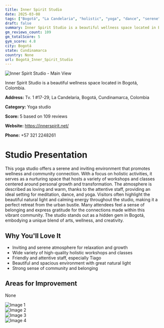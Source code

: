 ```yaml
---
title: Inner Spirit Studio
date: 2025-03-08
tags: ["Bogotá", "La Candelaria", "holistic", "yoga", "dance", "serene", "community-focused", "Bogotá"]  
draft: false
summary: Inner Spirit Studio is a beautiful wellness space located in Bogotá, Colombia.
gm_reviews_count: 109
gm_totalScore: 5
gym_score: 4.8
city: Bogotá
state: Cundinamarca
country: None
url: Bogotá_Inner_Spirit_Studio
---
```


<div className="aspect-[16/9] relative my-8">
  <img 
    src="https://lh3.googleusercontent.com/gps-cs-s/AB5caB9IuscouElxPcWCNvaJGlX1gcncKpT45JYwrrk8500mUFiSVptjt_rzZKFZ7w3xBqZG7ZHg1EpH7ykV0s7EQaDYaNsh2jfk9I5i3FfrUkHKSIeLtHFN1fcJFQmntiyP9baJc_0O=w1920-h1080-k-no"
    alt="Inner Spirit Studio - Main View"
    className="object-cover absolute inset-0 w-full h-full rounded-lg"
  />
</div>

Inner Spirit Studio is a beautiful wellness space located in Bogotá, Colombia.

**Address:** Tv. 1 #17-29, La Candelaria, Bogotá, Cundinamarca, Colombia

**Category:** Yoga studio

**Score:** 5 based on 109 reviews

**Website:** https://innerspirit.net/

**Phone:** +57 321 2248261

# Studio Presentation

This yoga studio offers a serene and inviting environment that promotes wellness and community connection. With a focus on holistic activities, it serves as a nurturing space that hosts a variety of workshops and classes centered around personal growth and transformation. The atmosphere is described as loving and warm, thanks to the attentive staff, providing an ideal setting for meditation, dance, and yoga. Visitors often highlight the beautiful natural light and calming energy throughout the studio, making it a perfect retreat from the urban bustle. Many attendees feel a sense of belonging and express gratitude for the connections made within this vibrant community. The studio stands out as a hidden gem in Bogotá, embodying a unique blend of arts, wellness, and creativity.

## Why You'll Love It

- Inviting and serene atmosphere for relaxation and growth
- Wide variety of high-quality holistic workshops and classes
- Friendly and attentive staff, especially Tiago
- Beautiful and spacious environment with great natural light
- Strong sense of community and belonging

## Areas for Improvement

None

<div className="grid grid-cols-1 xl:grid-cols-2 gap-4 my-8">
<div className="aspect-[4/3] relative"><img src="https://lh5.googleusercontent.com/p/AF1QipMF29FX3YcBs4QW1JLIV7dPkEQQpGyrBbnxTySP=w1920-h1080-k-no" alt="Image 1" className="object-cover absolute inset-0 w-full h-full rounded-lg" /></div>
<div className="aspect-[4/3] relative"><img src="https://lh3.googleusercontent.com/gps-cs-s/AB5caB-Z9zIWHuuD8TgZdh5l3QcoQKGg34WO68ncDJc5lGZxh2c7QOiL0g_0J6FWSJwuUtglKVvxkY0yjX_8OOu4syvp_V5D4rYmM4noKp66yvUPszNxbCyB81WMcGK7TwDYO13ILf7n=w1920-h1080-k-no" alt="Image 2" className="object-cover absolute inset-0 w-full h-full rounded-lg" /></div>
<div className="aspect-[4/3] relative"><img src="https://lh5.googleusercontent.com/p/AF1QipN07YBW22-sytMktIEpe1OPy8CMYiG5hL_HMNZ8=w1920-h1080-k-no" alt="Image 3" className="object-cover absolute inset-0 w-full h-full rounded-lg" /></div>
<div className="aspect-[4/3] relative"><img src="https://lh3.googleusercontent.com/gps-cs-s/AB5caB8LSURNSFSuXKP08b8asmLDG5Tok5xzNddrpynlUUcVmwm9I31St8RubXc035ZYLVGB3Yp7B_Q_R8PtJq-zj6EUiqHpp1_jahCrGtcrpc4lJI3sr7bQFc6t8Ppd9bLYkJRNxTtsvA=w1920-h1080-k-no" alt="Image 4" className="object-cover absolute inset-0 w-full h-full rounded-lg" /></div>
</div>
